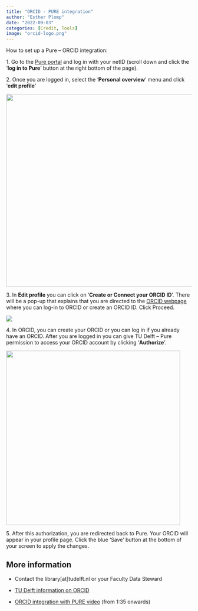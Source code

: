 ```yaml
---
title: "ORCID - PURE integration"
author: "Esther Plomp"
date: "2022-09-03"
categories: [Credit, Tools]
image: "orcid-logo.png"
---
```


How to set up a Pure -- ORCID integration:

1\. Go to the [Pure portal](http://pure.tudelft.nl/) and log in with your netID (scroll down and click the '**log in to Pure**' button at the right bottom of the page).

2\. Once you are logged in, select the '**Personal overview**' menu and click '**edit profile**'

![](images/edit-profile.jpg){width="521"}

3\. In **Edit profile** you can click on '**Create or Connect your ORCID ID**'. There will be a pop-up that explains that you are directed to the [ORCID webpage](https://orcid.org/) where you can log-in to ORCID or create an ORCID ID. Click Proceed.

![](images/add-orcid.jpg)

4\. In ORCID, you can create your ORCID or you can log in if you already have an ORCID. After you are logged in you can give TU Delft -- Pure permission to access your ORCID account by clicking '**Authorize**'.

![](images/authorize-Pure.jpg){width="472"}

5\. After this authorization, you are redirected back to Pure. Your ORCID will appear in your profile page. Click the blue 'Save' button at the bottom of your screen to apply the changes.

## **More information**

-   Contact the library\[at\]tudelft.nl or your Faculty Data Steward

-   [TU Delft information on ORCID](https://www.tudelft.nl/library/orcid)

-   [ORCID integration with PURE video](https://youtu.be/QzDITepzH-g?t=93) (from 1:35 onwards)
